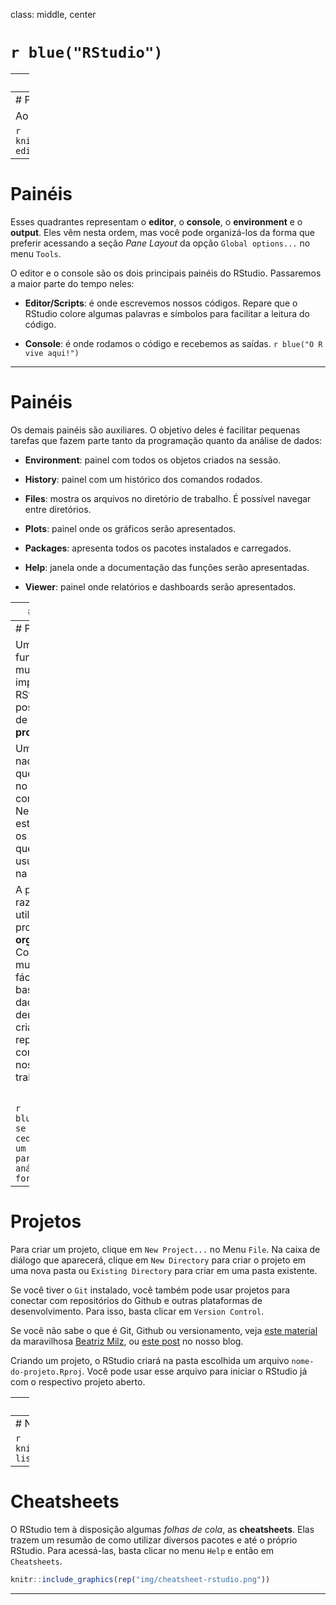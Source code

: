 class: middle, center

# `r blue("RStudio")`

---
# Objetivo desta seção

Você estará pronta(o) para seguir para a seção de `r blue('Introdução ao R')` quando tiver cumprido os objetivos abaixo.

- Ficar confortável com a utilização do RStudio para programação em R, isto é:
    - souber a diferença entre o R e o RStudio;
    - entender para que serve o Console;
    - entender para que serve o Script.
- Entender a importância de se utilizar os projetos do RStudio para organizar sua análise.

---
# Painéis

Ao abrir o RStudio, você verá 4 quadrantes:

```r
knitr::include_graphics(rep("img/rstudio-editor.png"))
```

---

# Painéis

Esses quadrantes representam o **editor**, o **console**, o **environment** e o **output**. Eles vêm nesta ordem, mas você pode organizá-los da forma que preferir acessando a seção *Pane Layout* da opção `Global options...` no menu `Tools`.

O editor e o console são os dois principais painéis do RStudio. Passaremos a maior parte do tempo neles:

- **Editor/Scripts**: é onde escrevemos nossos códigos. Repare que o RStudio colore algumas palavras e símbolos para facilitar a leitura do código.

- **Console**: é onde rodamos o código e recebemos as saídas. `r blue("O R vive aqui!")`

---

# Painéis

Os demais painéis são auxiliares. O objetivo deles é facilitar pequenas tarefas que fazem parte tanto da programação quanto da análise de dados:

- **Environment**: painel com todos os objetos criados na sessão.

- **History**: painel com um histórico dos comandos rodados.

- **Files**: mostra os arquivos no diretório de trabalho. É possível navegar entre diretórios.

- **Plots**: painel onde os gráficos serão apresentados.

- **Packages**: apresenta todos os pacotes instalados e carregados.

- **Help**: janela onde a documentação das funções serão apresentadas.

- **Viewer**: painel onde relatórios e dashboards serão apresentados.

---
# Atalhos

Conhecer os atalhos do teclado ajuda bastante quando estamos programando no RStudio. Veja os principais:

- **CTRL+ENTER**: avalia/roda a linha selecionada no script. O atalho mais utilizado.

- **ALT+-**: cria no script um sinal de atribuição (<-). Você o usará o tempo todo.

- **CTRL+SHIFT+M**: (%>%) operador *pipe*. Guarde esse atalho, será bastante utilizado.

- **CTRL+1**: altera cursor para o script.

- **CTRL+2**: altera cursor para o console.

- **ALT+SHIFT+K**: janela com todos os atalhos disponíveis.

No MacOS, substitua **CTRL** por **command** e **ALT** por **option**.

---
# Projetos

Uma funcionalidade muito importante do RStudio é a possibilidade de criar **projetos**. 

Um projeto nada mais é do que uma pasta no seu computador. Nessa pasta, estarão todos os arquivos que você usurá ou criará na sua análise. 

A principal razão de utilizarmos projetos é **organização**. Com eles, fica muito mais fácil importar bases de dados para dentro do R, criar análises reprodutíveis e compartilhar o nosso trabalho.

<br>

`r blue("Habitue-se desde a cedo a criar um projeto para cada nova análise que for fazer.")`

---
# Projetos

Para criar um projeto, clique em `New Project...` no Menu `File`. Na caixa de diálogo que aparecerá, clique em `New Directory` para criar o projeto em uma nova pasta ou `Existing Directory` para criar em uma pasta existente. 

Se você tiver o `Git` instalado, você também pode usar projetos para conectar com repositórios do Github e outras plataformas de desenvolvimento. Para isso, basta clicar em `Version Control`.

Se você não sabe o que é Git, Github ou versionamento, veja [este material](https://beatrizmilz.github.io/RLadies-Git-RStudio-2019/#1) da maravilhosa [Beatriz Milz](https://twitter.com/BeaMilz), ou [este post](https://www.curso-r.com/blog/2019-07-23-zen-do-r-4/) no nosso blog.

Criando um projeto, o RStudio criará na pasta escolhida um arquivo `nome-do-projeto.Rproj`. Você pode usar esse arquivo para iniciar o RStudio já com o respectivo projeto aberto.

---
# RStudio com um projeto aberto

```r
knitr::include_graphics(rep("img/exemplo-projeto-aberto.png"))
```
---
# Navegando entre projetos

```r
knitr::include_graphics(rep("img/exemplo-lista-projetos.png"))
```

---
# Cheatsheets

O RStudio tem à disposição algumas *folhas de cola*, as **cheatsheets**. Elas trazem um resumão de como utilizar diversos pacotes e até o próprio RStudio. 
Para acessá-las, basta clicar no menu `Help` e então em `Cheatsheets`.

```r
knitr::include_graphics(rep("img/cheatsheet-rstudio.png"))
```

---